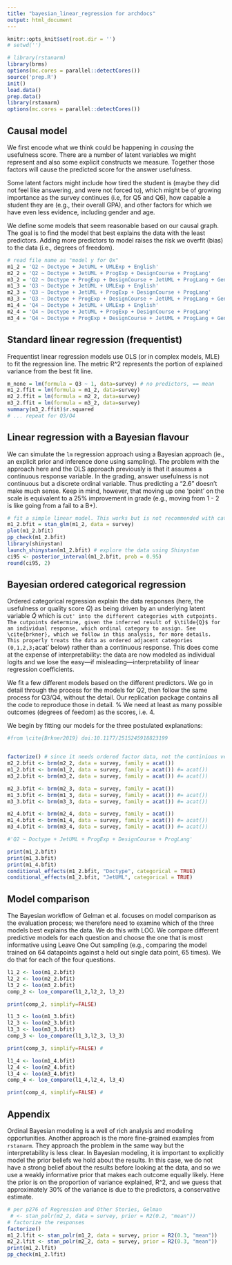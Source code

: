 ```yaml
---
title: "bayesian_linear_regression for archdocs"
output: html_document
---
```


``` r
knitr::opts_knit$set(root.dir = '')
# setwd('')

# library(rstanarm)
library(brms)
options(mc.cores = parallel::detectCores())
source('prep.R')
init()
load.data()
prep.data()
library(rstanarm)
options(mc.cores = parallel::detectCores())
```

## Causal model
We first encode what we think could be happening in *causing* the usefulness score. There are a number of latent variables we might represent and also some explicit constructs we measure. Together those factors will cause the predicted score for the answer usefulness. 

Some latent factors might include how tired the student is (maybe they did not feel like answering, and were not forced to), which might be of growing importance as the survey continues (i.e, for Q5 and Q6), how capable a student they are (e.g., their overall GPA), and other factors for which we have even less evidence, including gender and age. 

We define some models that seem reasonable based on our causal graph. The goal is to find the model that best explains the data with the least predictors. Adding more predictors to model raises the risk we overfit (bias) to the data (i.e., degrees of freedom).

``` r
# read file name as "model y for Qx"
m1_2 = 'Q2 ~ Doctype + JetUML + UMLExp + English'
m2_2 = 'Q2 ~ Doctype + JetUML + ProgExp + DesignCourse + ProgLang'
m3_2 = 'Q2 ~ Doctype + ProgExp + DesignCourse + JetUML + ProgLang + GenExp + UMLExp + English'
m1_3 = 'Q3 ~ Doctype + JetUML + UMLExp + English'
m2_3 = 'Q3 ~ Doctype + JetUML + ProgExp + DesignCourse + ProgLang'
m3_3 = 'Q3 ~ Doctype + ProgExp + DesignCourse + JetUML + ProgLang + GenExp + UMLExp + English'
m1_4 = 'Q4 ~ Doctype + JetUML + UMLExp + English'
m2_4 = 'Q4 ~ Doctype + JetUML + ProgExp + DesignCourse + ProgLang'
m3_4 = 'Q4 ~ Doctype + ProgExp + DesignCourse + JetUML + ProgLang + GenExp + UMLExp + English'
```

## Standard linear regression (frequentist)
Frequentist linear regression models use OLS (or in complex models, MLE) to fit the regression line. The metric R^2 represents the portion of explained variance from the best fit line.

``` r
m_none = lm(formula = Q3 ~ 1, data=survey) # no predictors, == mean
m1_2.ffit = lm(formula = m1_2, data=survey)
m2_2.ffit = lm(formula = m2_2, data=survey)
m3_2.ffit = lm(formula = m3_2, data=survey)
summary(m3_2.ffit)$r.squared
# ... repeat for Q3/Q4
```

## Linear regression with a Bayesian flavour
We can simulate the `lm` regression approach using a Bayesian approach (ie., an explicit prior and inference done using sampling). The problem with the approach here and the OLS approach previously is that it assumes a continuous response variable. In the grading, answer usefulness is not continuous but a discrete ordinal variable. Thus predicting a "2.6" doesn't make much sense. Keep in mind, however, that moving up one 'point' on the scale is equivalent to a 25% improvement in grade (e.g., moving from 1 - 2 is like going from a fail to a B+).

```r
# fit a simple linear model. This works but is not recommended with categorical outcomes.
m1_2.bfit = stan_glm(m1_2, data = survey)
plot(m1_2.bfit)
pp_check(m1_2.bfit)
library(shinystan)
launch_shinystan(m1_2.bfit) # explore the data using Shinystan
ci95 <- posterior_interval(m1_2.bfit, prob = 0.95)
round(ci95, 2)
``` 

## Bayesian ordered categorical regression
Ordered categorical regression explain the data responses (here, the usefulness or quality score $Q$) as being driven by an underlying latent variable $\tilde{Q}$ which is `cut' into the different categories with cutpoints. The cutpoints determine, given the inferred result of $\tilde{Q}$ for an individual response, which ordinal category to assign. See \cite{brkner}, which we follow in this analysis, for more details. 
This properly treats the data as ordered adjacent categories (0,1,2,3; `acat' below) rather than a continuous response.
This does come at the expense of interpretability: the data are now modeled as individual logits and we lose the easy---if misleading---interpretability of linear regression coefficients.

We fit a few different models based on the different predictors. We go in detail through the process for the models for Q2, then follow the same process for Q3/Q4, without the detail. Our replication package contains all the code to reproduce those in detail.
% We need at least as many possible outcomes (degrees of feedom) as the scores, i.e. 4. 

We begin by fitting our models for the three postulated explanations:
``` r
#from \cite{Brkner2019} doi:10.1177/2515245918823199


factorize() # since it needs ordered factor data, not the continious versions assumed prev.
m2_2.bfit <- brm(m2_2, data = survey, family = acat())
m1_2.bfit <- brm(m1_2, data = survey, family = acat()) #= acat())
m3_2.bfit <- brm(m3_2, data = survey, family = acat()) #= acat())

m2_3.bfit <- brm(m2_3, data = survey, family = acat())
m1_3.bfit <- brm(m1_3, data = survey, family = acat()) #= acat())
m3_3.bfit <- brm(m3_3, data = survey, family = acat()) #= acat())

m2_4.bfit <- brm(m2_4, data = survey, family = acat())
m1_4.bfit <- brm(m1_4, data = survey, family = acat()) #= acat())
m3_4.bfit <- brm(m3_4, data = survey, family = acat()) #= acat())

#'Q2 ~ Doctype + JetUML + ProgExp + DesignCourse + ProgLang'
```

``` r
print(m1_2.bfit)
print(m1_3.bfit)
print(m1_4.bfit)
conditional_effects(m1_2.bfit, "Doctype", categorical = TRUE)
conditional_effects(m1_2.bfit, "JetUML", categorical = TRUE)
```


## Model comparison
The Bayesian workflow of Gelman et al. focuses on model comparison as the evaluation process; we therefore need to examine which of the three models best explains the data. We do this with LOO. We compare different predictive models for each question and choose the one that is most informative using Leave One Out sampling (e.g., comparing the model trained on 64 datapoints against a held out single data point, 65 times). We do that for each of the four questions.

``` r
l1_2 <- loo(m1_2.bfit)
l2_2 <- loo(m2_2.bfit)
l3_2 <- loo(m3_2.bfit)
comp_2 <- loo_compare(l1_2,l2_2, l3_2)

print(comp_2, simplify=FALSE)

l1_3 <- loo(m1_3.bfit)
l2_3 <- loo(m2_3.bfit)
l3_3 <- loo(m3_3.bfit)
comp_3 <- loo_compare(l1_3,l2_3, l3_3)

print(comp_3, simplify=FALSE) #

l1_4 <- loo(m1_4.bfit)
l2_4 <- loo(m2_4.bfit)
l3_4 <- loo(m3_4.bfit)
comp_4 <- loo_compare(l1_4,l2_4, l3_4)

print(comp_4, simplify=FALSE) #
```

## Appendix
Ordinal Bayesian modeling is a well of rich analysis and modeling opportunities. Another approach is the more fine-grained examples from `rstanarm`. They approach the problem in the same way but the interpretability is less clear. In Bayesian modeling, it is important to explicitly model the prior beliefs we hold about the results. In this case, we do not have a strong belief about the results before looking at the data, and so we use a weakly informative prior that makes each outcome equally likely. Here the prior is on the proportion of variance explained, R^2, and we guess that approximately 30% of the variance is due to the predictors, a conservative estimate. 

``` r
# per p276 of Regression and Other Stories, Gelman
 # <- stan_polr(m2_2, data = survey, prior = R2(0.2, "mean"))
# factorize the responses
factorize()
m1_2.lfit <- stan_polr(m1_2, data = survey, prior = R2(0.3, "mean"))
m2_2.lfit <- stan_polr(m2_2, data = survey, prior = R2(0.3, "mean"))
print(m1_2.lfit)
pp_check(m1_2.lfit)
```